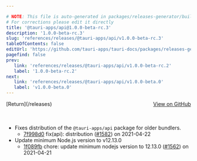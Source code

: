 ```yaml
---

# NOTE: This file is auto-generated in packages/releases-generator/build.ts
# For corrections please edit it directly
title: '@tauri-apps/api@1.0.0-beta-rc.3'
description: '1.0.0-beta-rc.3'
slug: 'references/releases/@tauri-apps/api/v1.0.0-beta-rc.3'
tableOfContents: false
editUrl: 'https://github.com/tauri-apps/tauri-docs/packages/releases-generator/build.ts'
pagefind: false
prev:
   link: 'references/releases/@tauri-apps/api/v1.0.0-beta-rc.2'
   label: '1.0.0-beta-rc.2'
next:
   link: 'references/releases/@tauri-apps/api/v1.0.0-beta.0'
   label: 'v1.0.0-beta.0'
---
```


<div style="margin-bottom:3rem; display: flex; justify-content: space-between; align-items: center"><span>[Return](/releases)</span><span><a href="https://github.com/tauri-apps/tauri/releases/tag/@tauri-apps/api-v1.0.0-beta-rc.3">View on GitHub</a></span></div>

- Fixes distribution of the `@tauri-apps/api` package for older bundlers.
  - [7f998d0](https://www.github.com/tauri-apps/tauri/commit/7f998d08e3ab8823c99190fa283bdfa2c4f2749b) fix(api): distribution ([#1582](https://www.github.com/tauri-apps/tauri/pull/1582)) on 2021-04-22
- Update minimum Node.js version to v12.13.0
  - [1f089fb](https://www.github.com/tauri-apps/tauri/commit/1f089fb4f964c673dcab5784bdf1da2833487a7c) chore: update minimum nodejs version to 12.13.0 ([#1562](https://www.github.com/tauri-apps/tauri/pull/1562)) on 2021-04-21

